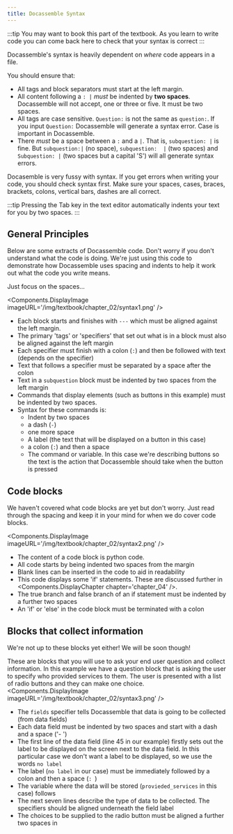 ```yaml
---
title: Docassemble Syntax
---
```


:::tip
You may want to book this part of the textbook. As you learn to write code you can
come back here to check that your syntax is correct
:::

Docassemble's syntax is heavily dependent on *where* code appears in a file.

You should ensure that:
* All tags and block separators must start at the left margin.
* All content following a `: |` *must* be indented by **two spaces**.  Docassemble
will not accept, one or three or five.  It must be two spaces.
* All tags are case sensitive.  `Question:` is not the same as `question:`.  If you input
`Question:` Docassemble will generate a syntax error.  Case is important in Docassemble.
* There *must* be a space between a `:` and a `|`.  That is, `subquestion: |` is fine.  But
`subquestion:|` (no space), `subquestion:  |` (two spaces) and `Subquestion: |`
(two spaces but a capital 'S') will all generate syntax errors.

Docasemble is very fussy with syntax.  If you get errors when writing your code, you 
should check syntax first.  Make sure your spaces, cases, braces, brackets,
colons, vertical bars, dashes are all correct.

:::tip
Pressing the Tab key in the text editor automatically indents your text for you
by two spaces.
:::


## General Principles
Below are some extracts of Docassemble code. Don't worry if you don't understand what the
code is doing. We're just using this code to demonstrate how Docassemble uses spacing and
indents to help it work out what the code you write means.

Just focus on the spaces...

<Components.DisplayImage imageURL='/img/textbook/chapter_02/syntax1.png' />
* Each block starts and finishes with `---` which must be aligned against the left margin.
* The primary 'tags' or 'specifiers' that set out what is in a block must also be aligned
against the left margin
* Each specifier must finish with a colon (`:`) and then be followed with text (depends on the specifier)
* Text that follows a specifier must be separated by a space after the colon
* Text in a `subquestion` block must be indented by two spaces from the left margin
* Commands that display elements (such as buttons in this example) must be indented by
two spaces.
* Syntax for these commands is:
  * Indent by two spaces
  * a dash (`-`)
  * one more space
  * A label (the text that will be displayed on a button in this case)
  * a colon (`:`) and then a space
  * The command or variable. In this case we're describing buttons so the text is the
    action that Docassemble should take when the button is pressed

## Code blocks
We haven't covered what code blocks are yet but don't worry. Just read through the spacing and
keep it in your mind for when we do cover code blocks.

<Components.DisplayImage imageURL='/img/textbook/chapter_02/syntax2.png' />
* The content of a code block is python code.
* All code starts by being indented two spaces from the margin
* Blank lines can be inserted in the code to aid in readability
* This code displays some 'if' statements.  These are discussed further
in <Components.DisplayChapter chapter='chapter_04' />.
* The true branch and false branch of an if statement must be indented by a further two
spaces
* An 'if' or 'else' in the code block must be terminated with a colon

## Blocks that collect information
We're not up to these blocks yet either!  We will be soon though!

These are blocks that you will use to ask your end user question and collect information.
In this example we have a question block that is asking the user to specify who provided services
to them. The user is presented with a list of radio buttons and they can make one choice.
<Components.DisplayImage imageURL='/img/textbook/chapter_02/syntax3.png' />

* The `fields` specifier tells Docassemble that data is going to be collected (from data fields)
* Each data field must be indented by two spaces and start with a dash and a space ('- ')
* The first line of the data field (line 45 in our example) firstly sets out the label to be 
displayed on the screen next to the data field. In this particular case we don't want a label
to be displayed, so we use the words `no label`
* The label (`no label` in our case) must be immediately followed by a colon and then a space (`: `)
* The variable where the data will be stored (`provieded_services` in this case) follows
* The next seven lines describe the type of data to be collected. The specifiers should be 
aligned underneath the field label
* The choices to be supplied to the radio button must be aligned a further two spaces in
